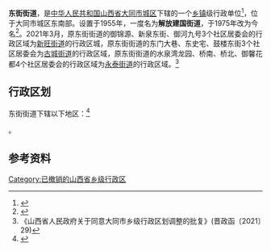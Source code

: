 {{not|东街街道 (大同县)}}
{{中国乡级行政区|14/02/02/003/000
| 电话区号 = 352
}}

'''东街街道'''，是[[中华人民共和国|中华人民共和国]][[山西省|山西省]][[大同市|大同市]][[城区|城区]]下辖的一个[[乡镇|乡镇]]级行政单位<ref>{{PRC admin/ref sgc|{{PRC admin/parent|14/02/02/003/000}}}}</ref>，位于大同市城区东南部。设置于1955年，一度名为'''解放建国街道'''，于1975年改为今名<ref name="xzqh">{{Cite web|title=1997年城区行政区划|url=http://www.xzqh.org/html/2010/1230/22254.html|accessdate=2011-08-13|publisher=行政区划网|deadurl=yes|archiveurl=https://web.archive.org/web/20131202223915/http://www.xzqh.org/html/2010/1230/22254.html|archivedate=2013-12-02}}</ref>。2021年3月，原东街街道的御锦源、新泉东街、御河九号3个社区居委会的行政区域为[[新旺街道|新旺街道]]的行政区城，原东街街道的东门大巷、东史宅、鼓楼东街3个社区居委会为[[古城街道_(大同市)|古城街道]]的行政区域，原东街街道的水泉湾龙园、桥南、桥北、御馨花都4个社区居委会的行政区域为[[永泰街道|永泰街道]]的行政区域。<ref>《山西省人民政府关于同意大同市乡级行政区划调整的批复》(晋政函〔2021〕29)</ref>

== 行政区划 ==
东街街道下辖以下地区：<ref>{{PRC admin/ref sgc|14/02/02/003/000}}</ref>

{{PRC admin/children|14/02/02/003/000}}。

== 参考资料 ==
{{reflist}}

{{PRC admin/navcat|14/02/02/003/000}}

[[Category:已撤销的山西省乡级行政区|Category:已撤销的山西省乡级行政区]]